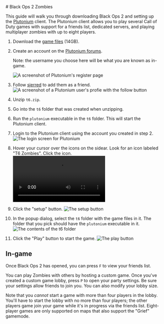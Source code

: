 

<Layout title="Black Ops 2 Zombies" noindex>
<div class="grid justify-center dark:bg-black">
<article class="prose dark:prose-invert m-6">
# Black Ops 2 Zombies

This guide will walk you through downloading Black Ops 2 and setting up the [Plutonium](https://plutonium.pw/) client. The Plutonium client allows you to play several Call of Duty games with support for a friends list, dedicated servers, and playing multiplayer zombies with up to eight players.

1. Download the [game files](https://files.sjer.red/games/t6.zip) (14GB).
1. Create an account on the [Plutonium forums](https://forum.plutonium.pw/register).

    Note: the username you choose here will be what you are known as in-game.

    <Image src={Register} alt="A screenshot of Plutonium's register page" />

1. Follow [sjerred](https://forum.plutonium.pw/user/sjerred) to add them as a friend.
    <Image src={Follow} alt="A screenshot of a Plutonium user's profie with the follow button" />
1. Unzip `t6.zip`.
1. Go into the `t6` folder that was created when unzipping.
1. Run the `plutonium` executable in the `t6` folder. This will start the Plutonium client.
1. Login to the Plutonium client using the account you created in step 2.
    <Image src={Login} alt="The login screen for Plutonium" />
1. Hover your cursor over the icons on the sidear. Look for an icon labeled "T6 Zombies". Click the icon.
    <video controls autoplay>
        <source src={Sidebar} type="video/mp4" />
    </video>
1. Click the "setup" button.
    <Image src={Setup} alt="The setup button" />
1. In the popup dialog, select the `t6` folder with the game files in it. The folder that you pick should have the `plutonium` executable in it.
    <Image src={Folder} alt="The contents of the t6 folder" />
1. Click the "Play" button to start the game.
    <Image src={Play} alt="The play button" />

## In-game

Once Black Ops 2 has opened, you can press `F` to view your friends list.

You can play Zombies with others by hosting a custom game. Once you've created a custom game lobby, press `P` to open your party settings. Be sure your settings allow friends to join you. You can also modify your lobby size.

Note that you _cannot_ start a game with more than four players in the lobby. You'll have to start the lobby with no more than four players; the other players game join your game while it's in progress via the friends list. Eight-player games are only supported on maps that also support the "Grief" gamemode.

</article>
</div>
</Layout>

